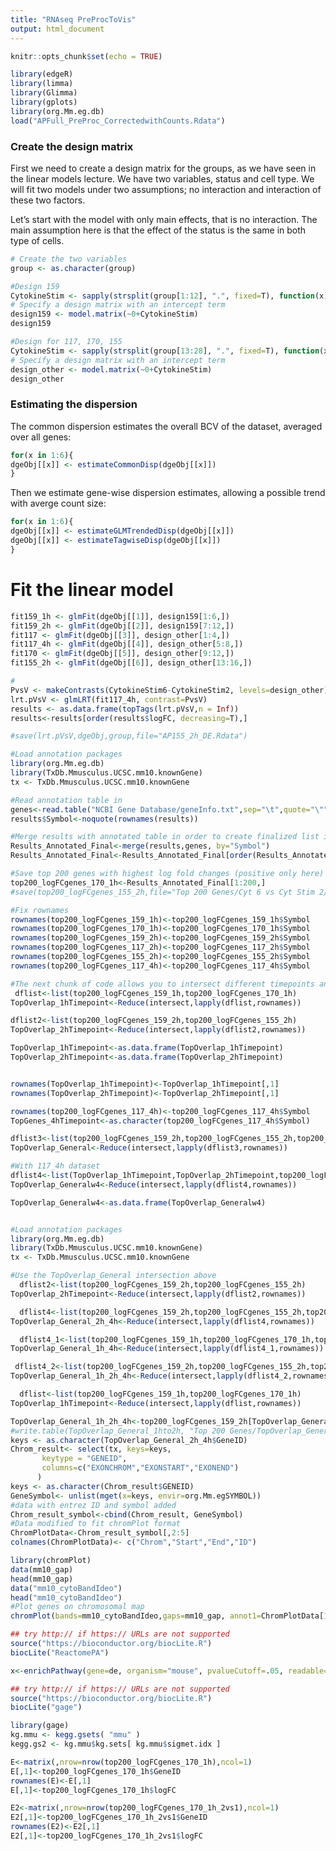 ```yaml
---
title: "RNAseq PreProcToVis"
output: html_document
---
```


```r
knitr::opts_chunk$set(echo = TRUE)
```



```r
library(edgeR)
library(limma)
library(Glimma)
library(gplots)
library(org.Mm.eg.db)
load("APFull_PreProc_CorrectedwithCounts.Rdata")
```



### Create the design matrix

First we need to create a design matrix for the groups, as we have seen in the linear models lecture. 
We have two variables, status and cell type. We will fit two models under two assumptions; no interaction and interaction of these two factors. 

Let's start with the model with only main effects, that is no interaction. The main assumption here is that the effect of the status is the same in both type of cells.

```r
# Create the two variables
group <- as.character(group)

#Design 159
CytokineStim <- sapply(strsplit(group[1:12], ".", fixed=T), function(x) x[1])
# Specify a design matrix with an intercept term
design159 <- model.matrix(~0+CytokineStim)
design159

#Design for 117, 170, 155
CytokineStim <- sapply(strsplit(group[13:28], ".", fixed=T), function(x) x[1])
# Specify a design matrix with an intercept term
design_other <- model.matrix(~0+CytokineStim)
design_other
```



### Estimating the dispersion

The common dispersion estimates the overall BCV of the dataset, averaged over all genes:
```r
for(x in 1:6){
dgeObj[[x]] <- estimateCommonDisp(dgeObj[[x]])
}
```

Then we estimate gene-wise dispersion estimates, allowing a possible trend with averge count size:
```r
for(x in 1:6){
dgeObj[[x]] <- estimateGLMTrendedDisp(dgeObj[[x]])
dgeObj[[x]] <- estimateTagwiseDisp(dgeObj[[x]])
}
```
# Fit the linear model
```r
fit159_1h <- glmFit(dgeObj[[1]], design159[1:6,])
fit159_2h <- glmFit(dgeObj[[2]], design159[7:12,])
fit117 <- glmFit(dgeObj[[3]], design_other[1:4,])
fit117_4h <- glmFit(dgeObj[[4]], design_other[5:8,])
fit170 <- glmFit(dgeObj[[5]], design_other[9:12,])
fit155_2h <- glmFit(dgeObj[[6]], design_other[13:16,])
```

```r
#
PvsV <- makeContrasts(CytokineStim6-CytokineStim2, levels=design_other)
lrt.pVsV <- glmLRT(fit117_4h, contrast=PvsV)
results <- as.data.frame(topTags(lrt.pVsV,n = Inf))
results<-results[order(results$logFC, decreasing=T),]

#save(lrt.pVsV,dgeObj,group,file="AP155_2h_DE.Rdata")

#Load annotation packages
library(org.Mm.eg.db)
library(TxDb.Mmusculus.UCSC.mm10.knownGene)
tx <- TxDb.Mmusculus.UCSC.mm10.knownGene

#Read annotation table in
genes<-read.table("NCBI Gene Database/geneInfo.txt",sep="\t",quote="\"",na.strings="-",fill=TRUE, col.names=c("GeneID","Symbol","TypeOfGene"))
results$Symbol<-noquote(rownames(results))

#Merge results with annotated table in order to create finalized list in prep for chromosome assignment
Results_Annotated_Final<-merge(results,genes, by="Symbol")
Results_Annotated_Final<-Results_Annotated_Final[order(Results_Annotated_Final$logFC, decreasing=T),]

#Save top 200 genes with highest log fold changes (positive only here)
top200_logFCgenes_170_1h<-Results_Annotated_Final[1:200,]
#save(top200_logFCgenes_155_2h,file="Top 200 Genes/Cyt 6 vs Cyt Stim 2/AP155/AP155_2h_Top.Rdata")
```

```r
#Fix rownames
rownames(top200_logFCgenes_159_1h)<-top200_logFCgenes_159_1h$Symbol
rownames(top200_logFCgenes_170_1h)<-top200_logFCgenes_170_1h$Symbol
rownames(top200_logFCgenes_159_2h)<-top200_logFCgenes_159_2h$Symbol
rownames(top200_logFCgenes_117_2h)<-top200_logFCgenes_117_2h$Symbol
rownames(top200_logFCgenes_155_2h)<-top200_logFCgenes_155_2h$Symbol
rownames(top200_logFCgenes_117_4h)<-top200_logFCgenes_117_4h$Symbol

#The next chunk of code allows you to intersect different timepoints and see which genes overlap between datasets
 dflist<-list(top200_logFCgenes_159_1h,top200_logFCgenes_170_1h)
TopOverlap_1hTimepoint<-Reduce(intersect,lapply(dflist,rownames))

dflist2<-list(top200_logFCgenes_159_2h,top200_logFCgenes_155_2h)
TopOverlap_2hTimepoint<-Reduce(intersect,lapply(dflist2,rownames))

TopOverlap_1hTimepoint<-as.data.frame(TopOverlap_1hTimepoint)
TopOverlap_2hTimepoint<-as.data.frame(TopOverlap_2hTimepoint)


rownames(TopOverlap_1hTimepoint)<-TopOverlap_1hTimepoint[,1]
rownames(TopOverlap_2hTimepoint)<-TopOverlap_2hTimepoint[,1]

rownames(top200_logFCgenes_117_4h)<-top200_logFCgenes_117_4h$Symbol
TopGenes_4hTimepoint<-as.character(top200_logFCgenes_117_4h$Symbol)

dflist3<-list(top200_logFCgenes_159_2h,top200_logFCgenes_155_2h,top200_logFCgenes_159_1h,top200_logFCgenes_170_1h)
TopOverlap_General<-Reduce(intersect,lapply(dflist3,rownames))

#With 117_4h dataset
dflist4<-list(TopOverlap_1hTimepoint,TopOverlap_2hTimepoint,top200_logFCgenes_117_4h)
TopOverlap_Generalw4<-Reduce(intersect,lapply(dflist4,rownames))

TopOverlap_Generalw4<-as.data.frame(TopOverlap_Generalw4)



```

```r
#Load annotation packages
library(org.Mm.eg.db)
library(TxDb.Mmusculus.UCSC.mm10.knownGene)
tx <- TxDb.Mmusculus.UCSC.mm10.knownGene

#Use the TopOverlap_General intersection above
  dflist2<-list(top200_logFCgenes_159_2h,top200_logFCgenes_155_2h)
TopOverlap_2hTimepoint<-Reduce(intersect,lapply(dflist2,rownames))

  dflist4<-list(top200_logFCgenes_159_2h,top200_logFCgenes_155_2h,top200_logFCgenes_117_4h)
TopOverlap_General_2h_4h<-Reduce(intersect,lapply(dflist4,rownames))

  dflist4_1<-list(top200_logFCgenes_159_1h,top200_logFCgenes_170_1h,top200_logFCgenes_117_4h)
TopOverlap_General_1h_4h<-Reduce(intersect,lapply(dflist4_1,rownames))

 dflist4_2<-list(top200_logFCgenes_159_2h,top200_logFCgenes_155_2h,top200_logFCgenes_159_1h,top200_logFCgenes_170_1h,top200_logFCgenes_117_4h)
TopOverlap_General_1h_2h_4h<-Reduce(intersect,lapply(dflist4_2,rownames))

  dflist<-list(top200_logFCgenes_159_1h,top200_logFCgenes_170_1h)
TopOverlap_1hTimepoint<-Reduce(intersect,lapply(dflist,rownames))

TopOverlap_General_1h_2h_4h<-top200_logFCgenes_159_2h[TopOverlap_General_1h_2h_4h,]
#write.table(TopOverlap_General_1hto2h, "Top 200 Genes/TopOverlap_General_1hto2h.txt", sep="\t")
keys <- as.character(TopOverlap_General_2h_4h$GeneID)
Chrom_result<- select(tx, keys=keys,
       keytype = "GENEID",
       columns=c("EXONCHROM","EXONSTART","EXONEND")
      )
keys <- as.character(Chrom_result$GENEID)
GeneSymbol<- unlist(mget(x=keys, envir=org.Mm.egSYMBOL))
#data with entrez ID and symbol added
Chrom_result_symbol<-cbind(Chrom_result, GeneSymbol)
#Data modified to fit chromPlot format
ChromPlotData<-Chrom_result_symbol[,2:5]
colnames(ChromPlotData)<- c("Chrom","Start","End","ID")


```

```r
library(chromPlot)
data(mm10_gap)
head(mm10_gap)
data("mm10_cytoBandIdeo")
head("mm10_cytoBandIdeo")
#Plot genes on chromosomal map
chromPlot(bands=mm10_cytoBandIdeo,gaps=mm10_gap, annot1=ChromPlotData[1:300,], stat=ChromPlotData[1:300,], statCol="Value", noHist=TRUE, cex=1.25, statTyp="n")
```

```r
## try http:// if https:// URLs are not supported
source("https://bioconductor.org/biocLite.R")
biocLite("ReactomePA")
```

```r
x<-enrichPathway(gene=de, organism="mouse", pvalueCutoff=.05, readable=T)

```

```r
## try http:// if https:// URLs are not supported
source("https://bioconductor.org/biocLite.R")
biocLite("gage")

```

```r
library(gage)
kg.mmu <- kegg.gsets( "mmu" )
kegg.gs2 <- kg.mmu$kg.sets[ kg.mmu$sigmet.idx ]
```

```r

E<-matrix(,nrow=nrow(top200_logFCgenes_170_1h),ncol=1)
E[,1]<-top200_logFCgenes_170_1h$GeneID
rownames(E)<-E[,1]
E[,1]<-top200_logFCgenes_170_1h$logFC

E2<-matrix(,nrow=nrow(top200_logFCgenes_170_1h_2vs1),ncol=1)
E2[,1]<-top200_logFCgenes_170_1h_2vs1$GeneID
rownames(E2)<-E2[,1]
E2[,1]<-top200_logFCgenes_170_1h_2vs1$logFC
```
